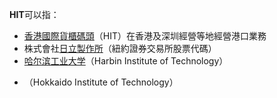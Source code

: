 '''HIT'''可以指：
*[[香港國際貨櫃碼頭|香港國際貨櫃碼頭]]（HIT）在香港及深圳經營等地經營港口業務
*株式會社[[日立製作所|日立製作所]]（紐約證券交易所股票代碼）
*[[哈尔滨工业大学|哈尔滨工业大学]]（Harbin Institute of Technology）
*{{link-ja|北海道工業大学|北海道工業大学}}（Hokkaido Institute of Technology）

{{disambig|cat=三字拉丁字母縮寫消歧義}}